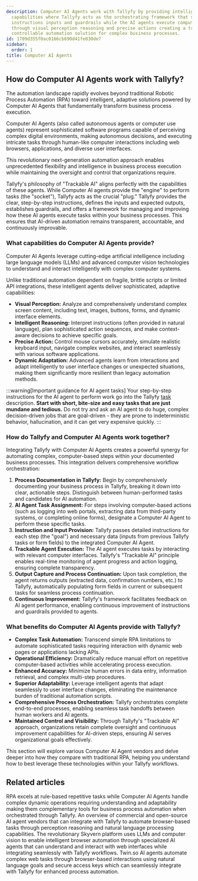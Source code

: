 ```yaml
---
description: Computer AI Agents work with Tallyfy by providing intelligent automation
  capabilities where Tallyfy acts as the orchestrating framework that supplies step-by-step
  instructions inputs and guardrails while the AI agents execute computer-based tasks
  through visual perception reasoning and precise actions creating a trackable and
  controllable automation solution for complex business processes.
id: 1709d355f0ac0166cb690d41fe830de7
sidebar:
  order: 1
title: Computer AI Agents
---
```



## How do Computer AI Agents work with Tallyfy?

The automation landscape rapidly evolves beyond traditional Robotic Process Automation (RPA) toward intelligent, adaptive solutions powered by Computer AI Agents that fundamentally transform business process execution.

Computer AI Agents (also called autonomous agents or computer use agents) represent sophisticated software programs capable of perceiving complex digital environments, making autonomous decisions, and executing intricate tasks through human-like computer interactions including web browsers, applications, and diverse user interfaces.

This revolutionary next-generation automation approach enables unprecedented flexibility and intelligence in business process execution while maintaining the oversight and control that organizations require.

Tallyfy's philosophy of "Trackable AI" aligns perfectly with the capabilities of these agents. While Computer AI agents provide the "engine" to perform tasks (the "socket"), Tallyfy acts as the crucial "plug." Tallyfy provides the clear, step-by-step instructions, defines the inputs and expected outputs, establishes guardrails, and offers a framework for managing and improving how these AI agents execute tasks within your business processes. This ensures that AI-driven automation remains transparent, accountable, and continuously improvable.

### What capabilities do Computer AI Agents provide?

Computer AI Agents leverage cutting-edge artificial intelligence including large language models (LLMs) and advanced computer vision technologies to understand and interact intelligently with complex computer systems.

Unlike traditional automation dependent on fragile, brittle scripts or limited API integrations, these intelligent agents deliver sophisticated, adaptive capabilities:

*   **Visual Perception:** Analyze and comprehensively understand complex screen content, including text, images, buttons, forms, and dynamic interface elements.
*   **Intelligent Reasoning:** Interpret instructions (often provided in natural language), plan sophisticated action sequences, and make context-aware decisions to achieve specific goals.
*   **Precise Action:** Control mouse cursors accurately, simulate realistic keyboard input, navigate complex websites, and interact seamlessly with various software applications.
*   **Dynamic Adaptation:** Advanced agents learn from interactions and adapt intelligently to user interface changes or unexpected situations, making them significantly more resilient than legacy automation methods.

:::warning[Important guidance for AI agent tasks]
Your step-by-step instructions for the AI agent to perform work go into the Tallyfy [task](/products/pro/tracking-and-tasks/tasks/) description. **Start with short, bite-size and easy tasks that are just mundane and tedious.** Do not try and ask an AI agent to do huge, complex decision-driven jobs that are goal-driven - they are prone to indeterministic behavior, hallucination, and it can get very expensive quickly.
:::

### How do Tallyfy and Computer AI Agents work together?

Integrating Tallyfy with Computer AI Agents creates a powerful synergy for automating complex, computer-based steps within your documented business processes. This integration delivers comprehensive workflow orchestration:

1.  **Process Documentation in Tallyfy:** Begin by comprehensively documenting your business process in Tallyfy, breaking it down into clear, actionable steps. Distinguish between human-performed tasks and candidates for AI automation.
2.  **AI Agent Task Assignment:** For steps involving computer-based actions (such as logging into web portals, extracting data from third-party systems, or completing online forms), designate a Computer AI Agent to perform these specific tasks.
3.  **Instruction and Input Provision:** Tallyfy passes detailed instructions for each step (the "goal") and necessary data (inputs from previous Tallyfy tasks or form fields) to the integrated Computer AI Agent.
4.  **Trackable Agent Execution:** The AI agent executes tasks by interacting with relevant computer interfaces. Tallyfy's "Trackable AI" principle enables real-time monitoring of agent progress and action logging, ensuring complete transparency.
5.  **Output Capture and Process Continuation:** Upon task completion, the agent returns outputs (extracted data, confirmation numbers, etc.) to Tallyfy, automatically populating form fields in current or subsequent tasks for seamless process continuation.
6.  **Continuous Improvement:** Tallyfy's framework facilitates feedback on AI agent performance, enabling continuous improvement of instructions and guardrails provided to agents.

### What benefits do Computer AI Agents provide with Tallyfy?

*   **Complex Task Automation:** Transcend simple RPA limitations to automate sophisticated tasks requiring interaction with dynamic web pages or applications lacking APIs.
*   **Operational Efficiency:** Dramatically reduce manual effort on repetitive computer-based activities while accelerating process execution.
*   **Enhanced Accuracy:** Minimize human errors in data entry, information retrieval, and complex multi-step procedures.
*   **Superior Adaptability:** Leverage intelligent agents that adapt seamlessly to user interface changes, eliminating the maintenance burden of traditional automation scripts.
*   **Comprehensive Process Orchestration:** Tallyfy orchestrates complete end-to-end processes, enabling seamless task handoffs between human workers and AI agents.
*   **Maintained Control and Visibility:** Through Tallyfy's "Trackable AI" approach, organizations retain complete oversight and continuous improvement capabilities for AI-driven steps, ensuring AI serves organizational goals effectively.

This section will explore various Computer AI Agent vendors and delve deeper into how they compare with traditional RPA, helping you understand how to best leverage these technologies within your Tallyfy workflows.


<PageTree />

## Related articles
<CardGrid>
<LinkTitleCard header="<b>Computer Ai Agents > RPA vs. Computer AI Agents</b>" href="/products/pro/integrations/computer-ai-agents/rpa-vs-computer-use-agents/" > RPA excels at rule-based repetitive tasks while Computer AI Agents handle complex dynamic operations requiring understanding and adaptability making them complementary tools for business process automation when orchestrated through Tallyfy. </LinkTitleCard>
<LinkTitleCard header="<b>Computer Ai Agents > AI Agent Vendors</b>" href="/products/pro/integrations/computer-ai-agents/vendors/" > An overview of commercial and open-source AI agent vendors that can integrate with Tallyfy to automate browser-based tasks through perception reasoning and natural language processing capabilities. </LinkTitleCard>
<LinkTitleCard header="<b>Vendors > Skyvern AI Agents</b>" href="/products/pro/integrations/computer-ai-agents/vendors/skyvern/" > The revolutionary Skyvern platform uses LLMs and computer vision to enable intelligent browser automation through specialized AI agents that can understand and interact with web interfaces while integrating seamlessly with Tallyfy workflows. </LinkTitleCard>
<LinkTitleCard header="<b>Vendors > Twin.so AI Agents</b>" href="/products/pro/integrations/computer-ai-agents/vendors/twin/" > Twin.so AI agents automate complex web tasks through browser-based interactions using natural language goals and secure access keys which can seamlessly integrate with Tallyfy for enhanced process automation. </LinkTitleCard>
</CardGrid>
